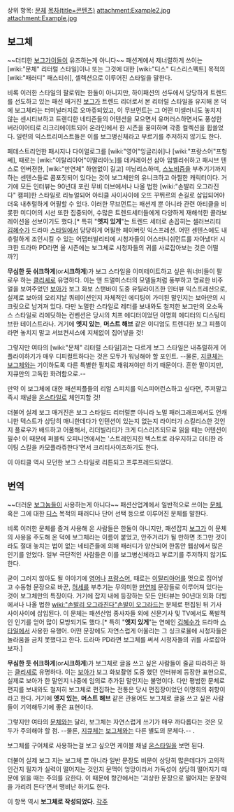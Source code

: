 상위 항목: [[문체]]
[[목차(title=콘텐츠)]]
attachment:Example2.jpg
attachment:Example.jpg
== 보그체 ==
~~더티한 [[보그(스타 트렉)|보그]]가이들이 유즈하는게 아니다~~
패션계에서 제너럴하게 쓰이는 [wiki:"문체" 리터럴 스타일]이나 또는 그것에 대한 [wiki:"디스" 디스리스펙트] 목적의 [wiki:"패러디" 패스티쉬], 셀렉션으로 이루어진 스타일을 말한다.

비록 이러한 스타일의 팔로워는 한둘이 아니지만, 하이패션의 선두에서 당당하게 트렌드를 선도하고 있는 패션 매거진 [[보그]]가 트렌드 리더로서 본 리터럴 스타일을 유지해 온 덕에 보그체라는 터미널러지로 오마쥬되었고, 이 무브먼트는 그 어떤 미셀러니도 놓치지 않는 센시티브하고 트렌디한 네티즌들의 어텐션을 모으면서 유머러스하면서도 풍성한 버라이어티로 리크리에이트되어 온라인에서 한 시즌을 풍미하며 각종 컬렉션을 휩쓸었다. 일련의 익스트리미스트들은 이를 보그병신체라고 부르기를 주저하지 않기도 한다.

페데스트리언한 패시지나 다이얼로그를 [wiki:"영어"잉글리쉬]나 [wiki:"프랑스어"프헝쎄], 때로는 [wiki:"이탈리아어"이딸리아노]를 데커레이션 삼아 임벨리쉬하고 패시브 텐스로 인버젼한, [wiki:"만연체" 하염없이 길고] 미닝리스하며, [[스노비즘]]을 부추기기까지 하는 센텐스들로 콤포짓되어 있다는 것이 보그체만의 유니크하고 아찔한 캐릭터이다. 거기에 모든 인터뷰는 90년대 포린 무비 더브에서나 나올 법한 [wiki:"손발리 오그라진다" 캠피]한 스타일로 리뉴얼되어 아티클 사이사이에 오뜨 꾸뛰르의 손길로 삽입되어야 더욱 내추럴하게 어필할 수 있다. 이러한 무브먼트는 패션계 뿐 아니라 관련 아티클을 비롯한 미디어의 시선 또한 집중되어, 수많은 트렌드세터들에게 다양하게 재해석한 콜라보레이션을 선보이기도 했다.[* 특히 "'''엣지 있게'''"는 트렌드 세터로 손꼽히는 셀러브리티 [[김혜수]]가 드라마 [[스타일]]에서 당당하게 어필한 페이버릿 익스프레션. 어떤 센텐스에도 내츄럴하게 조인시킬 수 있는 어댑터빌리티에 시청자들의 어스터니쉬먼트를 자아냈다! 시크한 드라마 PD라면 올 시즌에는 보그체로 시청자들의 귀를 사로잡아보는 것은 어떨까?]

'''무심한 듯 쉬크하게'''(or'''시크하게''')가 보그 스타일을 이미테이트하고 싶은 워너비들이 팔로우 하는 [[클리셰]]로 유명하다. 이는 앤 드멀미스터의 모델들처럼 풍부하고 명료한 비주얼을 보여주었던 [[보아]]가 보그 화보 스탠바이 도중 유틸라이즈한 인터뷰 익스프레션으로, 실제로 보아의 오리지날 쿼테이션인지 자체적인 에디팅이 가미된 말인지는 보아만의 시크릿으로 남겨져 있다. 다만 노멀한 스타일로 레터를 보내와도 철저한 보그만의 오소독스 스타일로 리에딧하는 컨벤션은 당시의 치프 에디터이었던 이명희 에디터의 디스팅티브한 테이스트라나. 거기에 '''엣지 있는''', '''머스트 해브''' 같은 이디엄도 트렌디한 보그 피플이라면 놓치지 말고 서브컨셔스에 지체없이 집어넣을 것!

그렇지만 여타의 [wiki:"문체" 리터럴 스타일]과는 다르게 보그 스타일은 내츄럴하게 어플라이하기가 매우 디피컬트하다는 것은 모두가 워닝해야 할 포인트. --물론, [[지큐체]]는 [[보그체]]와는 기이하도록 다른 특별한 필치로 채워져야만 하기 때문이다. 흔한 말이지만, 지큐만의 고독한 화려함으로.--

만약 이 보그체에 대한 패션피플들의 리얼 스피치를 익스피어런스하고 싶다면, 주저말고 즉시 채널을 [[온스타일]]로 체인지할 것!

더불어 실제 보그 매거진은 보그 스타일드 리터럴뿐 아니라 노멀 패러그래프에서도 언캐니한 텍스트가 상당히 매니한데다가 인텐션이 있는지 없는지 라이터가 스킬리스한 것인지 플로우가 배드하고 어풀해서, 리더빌리티가 크게 디스리즈되므로 읽을 때는 어텐션이 필수! 이 때문에 퍼블릭 오피니언에서는 '스트레인지한 텍스트로 라우지하고 더티한 라이팅 스킬을 카모플라쥬한다'면서 크리티사이즈하기도 한다.

이 아티클 역시 모던한 보그 스타일로 리튼되고 프루프레드되었다.

== 번역 ==
~~더러운 [[보그(스타 트렉)|보그]]놈들이 사용하는게 아니다~~
패션산업계에서 일반적으로 쓰이는 [[문체]], 혹은 그에 대한 [[디스]] 목적의 패러디나 단어 선택 등으로 이루어진 문체를 말한다.

비록 이러한 문체를 즐겨 사용해 온 사람들은 한둘이 아니지만, 패션잡지 [[보그]]가 이 문체의 사용을 주도해 온 덕에 보그체라는 이름이 붙었고, 안주거리가 될 만하면 조그만 것이라도 절대 놓치는 법이 없는 네티즌들에 의해 패러디가 양산되어 한동안 웹상에서 많은 인기를 얻었다. 일부 극단적인 사람들은 이를 보그병신체라고 부르기를 주저하지 않기도 한다.

굳이 그러지 않아도 될 이야기에 [[영어]]나 [[프랑스어]], 때로는 [[이탈리아어]]를 멋으로 집어넣고 수동형 문장으로 바꾼, [[허세]]를 부추기는 무의미한 [[만연체]] 문장들로 이루어져 있다는 것이 보그체만의 특징이다. 거기에 잡지 내에 등장하는 모든 인터뷰는 90년대 외화 더빙에서나 나올 법한 [[wiki:"손발리 오그라진다"손발이 오그라드는]] 문체로 편집된 뒤 기사 사이사이에 삽입된다. 이 문체는 패션산업 종사자들 외에 신문기사 및 TV에서도 폭발적인 인기를 얻어 많이 모방되기도 했다.[* 특히 "'''엣지 있게'''"는 연예인 [[김혜수]]가 드라마 [[스타일]]에서 사용한 유행어. 어떤 문장에도 자연스럽게 어울리는 그 싱크로율에 시청자들은 놀라움을 금치 못했다고 한다. 드라마 PD라면 보그체를 써서 시청자들의 귀를 사로잡아보자.]

'''무심한 듯 쉬크하게'''(or'''시크하게''')가 보그체로 글을 쓰고 싶은 사람들이 줄곧 따라하곤 하는 [[클리셰]]로 유명하다. 이는 [[보아]]가 보그 화보촬영 도중 했던 인터뷰에 등장한 표현으로, 실제로 보아가 한 말인지 나중에 임의로 추가된 말인지는 불명이다. 다만 평범한 문체로 편지를 보내와도 철저히 보그체로 편집하는 전통은 당시 편집장이었던 이명희의 취향이라고 한다. 거기에 '''엣지 있는''', '''머스트 해브''' 같은 관용어도 보그체로 글을 쓰고 싶은 사람들이 기억해두기에 좋은 표현이다.

그렇지만 여타의 [[문체]]와는 달리, 보그체는 자연스럽게 쓰기가 매우 까다롭다는 것은 모두가 주의해야 할 점. --물론, [[지큐체]]는 [[보그체]]와는 다른 별도의 문체다.-- .

보그체를 구어체로 사용하는걸 보고 싶으면 케이블 채널 [[온스타일]]을 보면 된다.

더불어 실제 보그 지는 보그체 뿐 아니라 일반 문장도 비문이 상당히 많은데다가 고의적인건지 필자가 실력이 떨어지는 것인지 문맥이 엉망이라서 가독성이 상당히 떨어지기 때문에 읽을 때는 주의를 요한다. 이 때문에 항간에서는 '괴상한 문장으로 떨어지는 문장력을 가리려 든다'면서 맹비난 하기도 한다. 

이 항목 역시 '''보그체로 작성되었다.'''
[[각주]]

